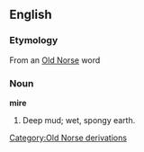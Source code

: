 ==English==
===Etymology===
From an [[Old Norse]] word

===Noun===
'''mire'''

#Deep mud; wet, spongy earth.

[[Category:Old Norse derivations]]